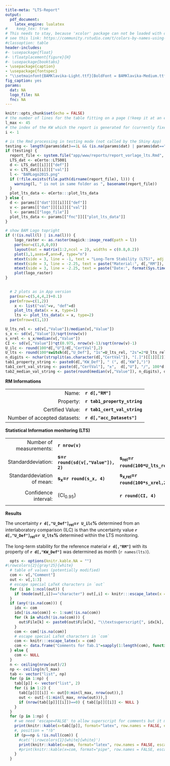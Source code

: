 ```yaml
---
title-meta: "LTS-Report"
output:
  pdf_document: 
    latex_engine: lualatex
#    keep_tex: true
# This needs to stay, because 'xcolor' package can not be loaded with option 'table' as this would lead to a clash
# see this link: https://community.rstudio.com/t/colors-by-names-using-xcolor-latex-error-option-clash-for-package-xcolor/81514/4
#classoption: table
header-includes:
#- \usepackage{float}
#- \floatplacement{figure}{H}  
#- \usepackage{booktabs}
- \usepackage{caption}
- \usepackage{fontspec}
- "\\setmainfont{BAMKlavika-Light.ttf}[BoldFont = BAMKlavika-Medium.ttf, ItalicFont = BAMKlavika-LightItalic.ttf, BoldItalicFont = BAMKlavika-MediumItalic.ttf]"
fig_caption: yes
params:
  dat: NA
  logo_file: NA
  fnc: NA
---
```


```r
knitr::opts_chunk$set(echo = FALSE)
# the number of lines for the table fitting on a page (!keep it at an even number)
l_max <- 45
# the index of the KW which the report is generated for (currently fixed to 1)
i <- 1

# is the Rmd processing in testing mode (not called by the Shiny App)
testing <- length(params$dat)==1L && (is.na(params$dat) | params$dat=="NA")
if (testing) {
  report_file <- system.file("app/www/reports/report_vorlage_lts.Rmd", package = "eCerto")
  LTS_dat <- eCerto::LTS001
  d <- LTS_dat[[i]][["def"]]
  v <- LTS_dat[[i]][["val"]]
  l <- "BAMLogo2015.png"
  if (!file.exists(file.path(dirname(report_file), l))) {
    warning(l, " is not in same folder as ", basename(report_file))
  }
  plot_lts_data <- eCerto:::plot_lts_data
} else {
  d <- params[["dat"]][[i]][["def"]]
  v <- params[["dat"]][[i]][["val"]]
  l <- params[["logo_file"]]
  plot_lts_data <- params[["fnc"]][["plot_lts_data"]]
}
```

```r
# show BAM Logo topright
if (!(is.null(l) | is.na(l))) {
    logo_raster <- as.raster(magick::image_read(path = l))
    par(mar=c(1,0,0,0))
    layout(mat = matrix(1:2,ncol = 2), widths = c(0.8,0.2))
    plot(1,1,axes=F,ann=F, type="n")
    mtext(side = 3, line = -1, text = "Long-Term Stability (LTS)", adj = 0, font=2)
    mtext(side = 3, line = -2.25, text = paste("Material:", d[,"RM"]), adj = 0)
    mtext(side = 3, line = -2.25, text = paste("Date:", format(Sys.time(), '%Y-%m-%d')), adj = 0.75)
    plot(logo_raster)
}
  
```

```r
  # 2 plots as in App version
  par(mar=c(5,4,4,2)+0.1)
  par(mfrow=c(1,2))
    x <- list("val"=v, "def"=d)
    plot_lts_data(x = x, type=1)
    lts <- plot_lts_data(x = x, type=2)
  par(mfrow=c(1,1))
```

```r
U_lts_rel <- sd(v[,"Value"])/median(v[,"Value"])
s_x <- sd(v[,"Value"])/sqrt(nrow(v))
s_xrel <- s_x/median(v[,"Value"])
CI <- sd(v[,"Value"])*qt(0.975, nrow(v)-1)/sqrt(nrow(v)-1)
U_ilc <- round(100*d[,"U"]/d[,"CertVal"],2)
U_lts <- round(100*switch(d[,"U_Def"], "1s"=U_lts_rel, "2s"=2*U_lts_rel, "CI"=CI/median(v[,"Value"]), "1sx"=s_xrel, "2sx"=2*s_xrel), 2)
n_digits <- nchar(strsplit(as.character(d[,"CertVal"]), "[.]")[[1]][2])
tab1_property_string <- paste0(d[,"KW_Def"], " (", d[,"KW"],")")
tab1_cert_val_string <- paste(d[,"CertVal"], "±",  d[,"U"], "/", 100*d[,"Coef_of_Var"], "rel. [%] (", d[,"U_Def"], ")", d[,"KW_Unit"])
tab2_median_val_string <- paste(round(median(v[,"Value"]), n_digits), d[,"KW_Unit"])
```

**RM Informations**

|      |           |
| ---: | :-------- |
| Name:                        | **`r d[,"RM"]`**             |
| Property:                    | **`r tab1_property_string`** |
| Certified Value:             | **`r tab1_cert_val_string`** |
| Number of accepted datasets: | **`r d[,"acc_Datasets"]`**   |

**Statistical Information monitoring (LTS)**

|        |     |     |     |     |
| -----: | --- | --- | --- | --- |
| Number of measurements:                          | **`r nrow(v)`**                      |                                        | Median:                                | **`r tab2_median_val_string`**                |
| Standarddeviation:                               | **s=`r round(sd(v[,"Value"]), 2)`**  | **s~rel~=`r round(100*U_lts_rel,2)`%** | **2s=`r round(2*sd(v[,"Value"]), 2)`** | **2s~rel~=`r round(2*100*U_lts_rel,2)`%**     |
| Standarddeviation of mean:                       | **s~x~=`r round(s_x, 4)`**           | **s~x,rel~=`r round(100*s_xrel,2)`%**  | **2s~x~=`r round(2*s_x, 4)`**          | **2s~x,rel~=`r round(2*100*s_xrel,2)`%**      |
| Confidence interval:                             | (CI~0.95~)                           | **`r round(CI, 4)`**                   | (CI~0.95,rel~)                         | **`r round(100*CI/median(v[,"Value"]), 2)`%** |

**Results**

The uncertainty **`r d[,"U_Def"]`~rel~=`r U_ilc`%** determined from an interlaboratory comparison (ILC) is \textcolor{`r ifelse(U_ilc > U_lts, "green", "red")`}{`r ifelse(U_ilc > U_lts, "larger", "smaller")`} than the uncertainty value **`r d[,"U_Def"]`~rel~=`r U_lts`%** determined within the LTS monitoring.

The long-term stability for the reference material **`r d[,"RM"]`** with its property of **`r d[,"KW_Def"]`** was determined as \textcolor{`r ifelse(lts > 60, "green", "red")`}{`r lts`} month (`r names(lts)`).

\textcolor{gray}{All measurement data and potential comments are enlisted on the following page.}

\pagebreak

\captionsetup[table]{labelformat=empty}
\scriptsize

```r
  opts <- options(knitr.kable.NA = "")
#\rowcolors{2}{gray!25}{white}
  # table of values (potentially modified)
  com <- v[,"Comment"]
  out <- v[,1:3]
  # escape special LaTeX characters in `out`
  for (i in 1:ncol(out)) {
    if (mode(out[,i])=="character") out[,i] <- knitr:::escape_latex(x = out[,i])
  }
  if (any(!is.na(com))) {
    idx <- com
    idx[!is.na(com)] <- 1:sum(!is.na(com))
    for (k in which(!is.na(com))) {
      out$File[k] <- paste0(out$File[k], "\\textsuperscript{", idx[k], "}")
    }
    com <- com[!is.na(com)]
    # escape special LaTeX characters in `com`
    com <- knitr:::escape_latex(x = com)
    com <- data.frame("Comments for Tab.1"=sapply(1:length(com), function(i) { paste0("\\textsuperscript{", i, "} ", com[i]) }), check.names = FALSE)
  } else {
    com <- NULL
  }
  n <- ceiling(nrow(out)/2)
  np <- ceiling(n/l_max)
  tab <- vector("list", np)
  for (p in 1:np) {
    tab[[p]] <- vector("list", 2)
    for (i in 1:2) {
      tab[[p]][[i]] <- out[0:min(l_max, nrow(out)),]
      out <- out[-(1:min(l_max, nrow(out))),]
      if (nrow(tab[[p]][[i]])==0) { tab[[p]][[i]] <- NULL }
    }
  }
  for (p in 1:np) {
    # we need 'escape=FALSE' to allow superscript for comments but it might lead to problems
    print(knitr::kable(x=tab[[p]], format="latex", row.names = FALSE, escape=FALSE, caption = paste0("Tab.1 LTS measurement values", ifelse(p>1, " (continued)", "")), booktabs = TRUE))
    #, position = "!b"
    if (p==np & !is.null(com)) {
      #cat('\\rowcolors{1}{white}{white}')
      print(knitr::kable(x=com, format="latex", row.names = FALSE, escape=FALSE, caption = " ", booktabs = TRUE, toprule = "", midrule = "", bottomrule = "", linesep = "", centering = FALSE, position = "!t"))
      #print(knitr::kable(x=com, format="pipe", row.names = FALSE, escape=FALSE, caption = " ", position = "t"))
    }
  }
  
```

